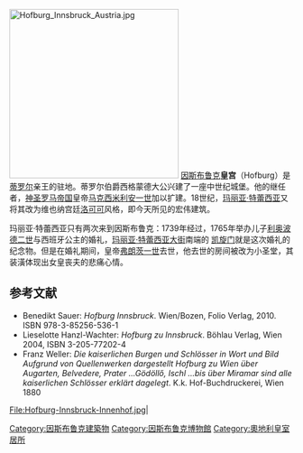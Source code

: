 [[File:Hofburg_Innsbruck_Austria.jpg|300px]]
[[因斯布鲁克|因斯布鲁克]]'''皇宫'''（Hofburg）是[[蒂罗尔|蒂罗尔]]亲王的驻地。蒂罗尔伯爵西格蒙德大公兴建了一座中世纪城堡。他的继任者，[[神圣罗马帝国|神圣罗马帝国]]皇帝[[马克西米利安一世_(神圣罗马帝国)|马克西米利安一世]]加以扩建。18世纪，[[玛丽亚·特蕾西亚|玛丽亚·特蕾西亚]]又将其改为维也纳宫廷[[洛可可|洛可可]]风格，即今天所见的宏伟建筑。 

玛丽亚·特蕾西亚只有两次来到因斯布鲁克：1739年经过，1765年举办儿子[[利奥波德二世_(神圣罗马帝国)|利奥波德二世]]与西班牙公主的婚礼，[[玛丽亚·特蕾西亚大街|玛丽亚·特蕾西亚大街]]南端的 [[凯旋门_(因斯布鲁克)|凯旋门]]就是这次婚礼的纪念物。但是在婚礼期间，皇帝[[弗朗茨一世_(神圣罗马帝国)|弗朗茨一世]]去世，他去世的房间被改为小圣堂，其装潢体现出女皇丧夫的悲痛心情。

== 参考文献 ==
* Benedikt Sauer: ''Hofburg Innsbruck''. Wien/Bozen, Folio Verlag, 2010. ISBN 978-3-85256-536-1
* Lieselotte Hanzl-Wachter: ''Hofburg zu Innsbruck''. Böhlau Verlag, Wien 2004, ISBN 3-205-77202-4 
* Franz Weller: ''Die kaiserlichen Burgen und Schlösser in Wort und Bild Aufgrund von Quellenwerken dargestellt Hofburg zu Wien über Augarten, Belvedere, Prater ...Gödöllő, Ischl ...bis über Miramar sind alle kaiserlichen Schlösser erklärt dagelegt''. K.k. Hof-Buchdruckerei, Wien 1880
<gallery>
File:Hofburg-Innsbruck-Innenhof.jpg|
</gallery>

{{Commonscat|Hofburg, Innsbruck}}
{{奥匈帝国王宫}}

[[Category:因斯布鲁克建築物|Category:因斯布鲁克建築物]]
[[Category:因斯布鲁克博物館|Category:因斯布鲁克博物館]]
[[Category:奧地利皇室居所|Category:奧地利皇室居所]]